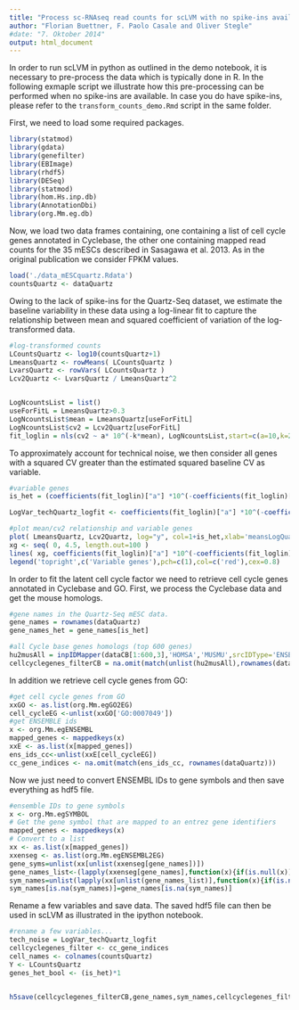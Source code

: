```yaml
---
title: "Process sc-RNAseq read counts for scLVM with no spike-ins available"
author: "Florian Buettner, F. Paolo Casale and Oliver Stegle"
#date: "7. Oktober 2014"
output: html_document
---
```


In order to run scLVM in python as outlined in the demo notebook, it is necessary to pre-process the data which is typically done in R. In the following exmaple script we illustrate how this pre-processing can be performed when no spike-ins are available. In case you do have spike-ins, please refer to the `transform_counts_demo.Rmd` script in the same folder.

First, we need to load some required packages.

```r
library(statmod)
library(gdata)
library(genefilter)
library(EBImage)
library(rhdf5)
library(DESeq)
library(statmod)
library(hom.Hs.inp.db)
library(AnnotationDbi)
library(org.Mm.eg.db)
```


Now, we load two data frames containing, one containing a list of cell cycle genes annotated in Cyclebase, the other one containing mapped read counts for the 35 mESCs described in Sasagawa et al. 2013. As in the original publication we consider FPKM values.
```r
load('./data_mESCquartz.Rdata')
countsQuartz <- dataQuartz
```


Owing to the lack of spike-ins for the Quartz-Seq dataset, we estimate the baseline variability in these data using a log-linear fit to capture the relationship between mean and squared coefficient of variation of the log- transformed data. 

```r
#log-transformed counts 
LCountsQuartz <- log10(countsQuartz+1)
LmeansQuartz <- rowMeans( LCountsQuartz )
LvarsQuartz <- rowVars( LCountsQuartz )
Lcv2Quartz <- LvarsQuartz / LmeansQuartz^2


LogNcountsList = list()
useForFitL = LmeansQuartz>0.3
LogNcountsList$mean = LmeansQuartz[useForFitL]
LogNcountsList$cv2 = Lcv2Quartz[useForFitL]
fit_loglin = nls(cv2 ~ a* 10^(-k*mean), LogNcountsList,start=c(a=10,k=2))

```


To approximately account for technical noise, we then consider all genes with a squared CV greater than the estimated squared baseline CV as variable.

```r
#variable genes
is_het = (coefficients(fit_loglin)["a"] *10^(-coefficients(fit_loglin)["k"]*LmeansQuartz) < Lcv2Quartz) &  LmeansQuartz>0.3

LogVar_techQuartz_logfit <- coefficients(fit_loglin)["a"] *10^(-coefficients(fit_loglin)["k"]*LmeansQuartz)*LmeansQuartz^2

#plot mean/cv2 relationship and variable genes
plot( LmeansQuartz, Lcv2Quartz, log="y", col=1+is_het,xlab='meansLogQuartz',ylab='cv2LogQuartz',ylim=c(1e-3,1e2))  
xg <- seq( 0, 4.5, length.out=100 )
lines( xg, coefficients(fit_loglin)["a"] *10^(-coefficients(fit_loglin)["k"]*xg ),lwd=2,col='blue' )
legend('topright',c('Variable genes'),pch=c(1),col=c('red'),cex=0.8)

```

In order to fit the latent cell cycle factor we need to retrieve cell cycle genes annotated in Cyclebase and GO. First, we process the Cyclebase data and get the mouse homologs.

```r
#gene names in the Quartz-Seq mESC data.
gene_names = rownames(dataQuartz)
gene_names_het = gene_names[is_het]

#all Cycle base genes homologs (top 600 genes)
hu2musAll = inpIDMapper(dataCB[1:600,3],'HOMSA','MUSMU',srcIDType='ENSEMBL',destIDType='ENSEMBL')
cellcyclegenes_filterCB = na.omit(match(unlist(hu2musAll),rownames(dataQuartz)))
```

In addition we retrieve cell cycle genes from GO:

```r
#get cell cycle genes from GO 
xxGO <- as.list(org.Mm.egGO2EG)
cell_cycleEG <-unlist(xxGO['GO:0007049'])
#get ENSEMBLE ids
x <- org.Mm.egENSEMBL
mapped_genes <- mappedkeys(x)
xxE <- as.list(x[mapped_genes])
ens_ids_cc<-unlist(xxE[cell_cycleEG])
cc_gene_indices <- na.omit(match(ens_ids_cc, rownames(dataQuartz)))
```

Now we just need to convert ENSEMBL IDs to gene symbols and then save everything as hdf5 file.

```r
#ensemble IDs to gene symbols
x <- org.Mm.egSYMBOL
# Get the gene symbol that are mapped to an entrez gene identifiers
mapped_genes <- mappedkeys(x)
# Convert to a list
xx <- as.list(x[mapped_genes])
xxenseg <- as.list(org.Mm.egENSEMBL2EG)
gene_syms=unlist(xx[unlist(xxenseg[gene_names])])
gene_names_list<-(lapply(xxenseg[gene_names],function(x){if(is.null(x)){x=NA}else{x=x[1]}}))
sym_names=unlist(lapply(xx[unlist(gene_names_list)],function(x){if(is.null(x)){x=NA}else{x=x[1]}}))
sym_names[is.na(sym_names)]=gene_names[is.na(sym_names)]


```

Rename a few variables and save data. The saved hdf5 file can then be used in scLVM as illustrated in the ipython notebook.

```r
#rename a few variables...
tech_noise = LogVar_techQuartz_logfit
cellcyclegenes_filter <- cc_gene_indices
cell_names <- colnames(countsQuartz)
Y <- LCountsQuartz
genes_het_bool <- (is_het)*1


h5save(cellcyclegenes_filterCB,gene_names,sym_names,cellcyclegenes_filter,cell_names,Y,genes_het_bool,tech_noise,file='LogCountsQuartz.h5f')
```
